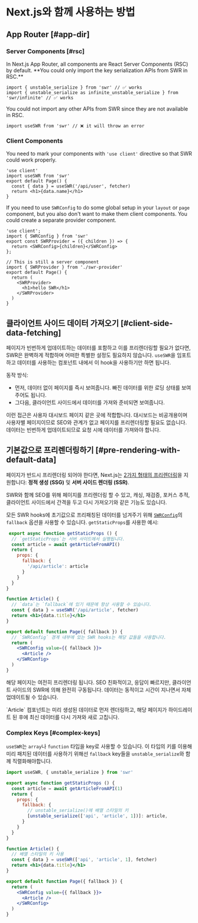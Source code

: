 
# Next.js와 함께 사용하는 방법

## App Router [#app-dir]

### Server Components [#rsc]

<Callout type="default" emoji="✅">
   In Next.js App Router, all components are React Server Components (RSC) by default. **You could only import the key serialization APIs from SWR in RSC.**
</Callout>

```tsx filename="app/page.tsx" copy
import { unstable_serialize } from 'swr' // ✅ works 
import { unstable_serialize as infinite_unstable_serialize } from 'swr/infinite' // ✅ works 
```


<Callout type="error">
   You could not import any other APIs from SWR since they are not available in RSC.
</Callout>

```tsx filename="app/page.tsx" highlight={1}
import useSWR from 'swr' // ❌ it will throw an error
```

### Client Components

You need to mark your components with `'use client'` directive so that SWR could work properly.

```tsx filename="app/page.tsx" highlight={1} copy
'use client'
import useSWR from 'swr'
export default Page() {
  const { data } = useSWR('/api/user', fetcher)
  return <h1>{data.name}</h1>
}
```

If you need to use `SWRConfig` to do some global setup in your `layout` or `page` component, but you also don't want to make them client components. You could create a separate provider component.

```tsx filename="app/swr-provider.tsx" copy
'use client';
import { SWRConfig } from 'swr'
export const SWRProvider = ({ children }) => {
  return <SWRConfig>{children}</SWRConfig>
};
```

```tsx filename="app/page.tsx" copy
// This is still a server component
import { SWRProvider } from './swr-provider'
export default Page() {
  return (
    <SWRProvider>
      <h1>hello SWR</h1>
    </SWRProvider>
  )
}
```

## 클라이언트 사이드 데이터 가져오기 [#client-side-data-fetching]

페이지가 빈번하게 업데이트하는 데이터를 포함하고 이를 프리렌더링할 필요가 없다면, SWR은 완벽하게 적합하며 어떠한 특별한 설정도 필요하지 않습니다. `useSWR`을 임포트하고 데이터를 사용하는 컴포넌트 내에서 이 hook을 사용하기만 하면 됩니다.

동작 방식:

- 먼저, 데이터 없이 페이지를 즉시 보여줍니다. 빠진 데이터를 위한 로딩 상태를 보여주어도 됩니다.
- 그다음, 클라이언트 사이드에서 데이터를 가져와 준비되면 보여줍니다.

이런 접근은 사용자 대시보드 페이지 같은 곳에 적합합니다. 대시보드는 비공개용이며 사용자별 페이지이므로 SEO와 관계가 없고 페이지를 프리렌더링할 필요도 없습니다. 데이터는 빈번하게 업데이트되므로 요청 시에 데이터를 가져와야 합니다.

## 기본값으로 프리렌더링하기 [#pre-rendering-with-default-data]

페이지가 반드시 프리렌더링 되어야 한다면, Next.js는 [2가지 형태의 프리렌더링](https://nextjs.org/docs/basic-features/data-fetching)을 지원합니다:
**정적 생성 (SSG)** 및 **서버 사이드 렌더링 (SSR)**.

SWR와 함께 SEO를 위해 페이지를 프리렌더링 할 수 있고, 캐싱, 재검증, 포커스 추적, 클라이언트 사이드에서 간격을 두고 다시 가져오기와 같은 기능도 있습니다.

모든 SWR hooks에 초기값으로 프리패칭된 데이터를 넘겨주기 위해 [`SWRConfig`](/docs/global-configuration)의 `fallback` 옵션을 사용할 수 있습니다.
`getStaticProps`를 사용한 예시:

```jsx
 export async function getStaticProps () {
  // `getStaticProps`는 서버 사이드에서 실행됩니다.
  const article = await getArticleFromAPI()
  return {
    props: {
      fallback: {
        '/api/article': article
      }
    }
  }
}

function Article() {
  // `data`는 `fallback`에 있기 때문에 항상 사용할 수 있습니다.
  const { data } = useSWR('/api/article', fetcher)
  return <h1>{data.title}</h1>
}

export default function Page({ fallback }) {
  // `SWRConfig` 경계 내부에 있는 SWR hooks는 해당 값들을 사용합니다.
  return (
    <SWRConfig value={{ fallback }}>
      <Article />
    </SWRConfig>
  )
}
```

해당 페이지는 여전히 프리렌더링 됩니다. SEO 친화적이고, 응답이 빠르지만, 클라이언트 사이드의 SWR에 의해 완전히 구동됩니다. 데이터는 동적이고 시간이 지나면서 자체 업데이트될 수 있습니다.

<Callout emoji="💡">
  `Article` 컴포넌트는 미리 생성된 데이터로 먼저 렌더링하고, 해당 페이지가 하이드레이트 된 후에 최신 데이터를 다시 가져와 새로 고칩니다.
</Callout>

### Complex Keys [#complex-keys]

`useSWR`는 `array`나 `function` 타입을 key로 사용할 수 있습니다. 이 타입의 키를 이용해 미리 패치된 데이터를 사용하기 위해선 `fallback` key들을 `unstable_serialize`와 함께 직렬화해야합니다.

```jsx
import useSWR, { unstable_serialize } from 'swr'

export async function getStaticProps () {
  const article = await getArticleFromAPI(1)
  return {
    props: {
      fallback: {
        // unstable_serialize()에 배열 스타일의 키
        [unstable_serialize(['api', 'article', 1])]: article,
      }
    }
  }
}

function Article() {
  // 배열 스타일의 키 사용
  const { data } = useSWR(['api', 'article', 1], fetcher)
  return <h1>{data.title}</h1>
}

export default function Page({ fallback }) {
  return (
    <SWRConfig value={{ fallback }}>
      <Article />
    </SWRConfig>
  )
}
```
